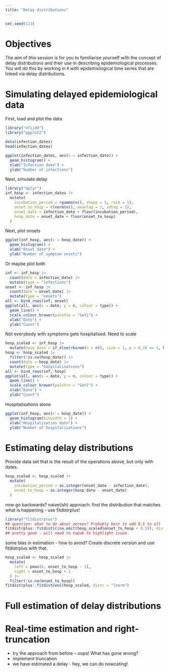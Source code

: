 ```yaml
---
title: "Delay distributions"
---
```


```r
set.seed(123)
```

# Objectives

The aim of this session is for you to familiarise yourself with the concept of delay distributions and their use in describing epidemiological processes.
You will do this by working in `R` with epidemiological time series that are linked via delay distributions.

# Simulating delayed epidemiological data

First, load and plot the data

```r
library("nfiidd")
library("ggplot2")

data(infection_dates)
head(infection_dates)

ggplot(infection_dates, aes(x = infection_date)) +
  geom_histogram() +
  xlab("Infection date") +
  ylab("Number of infections")
```

Next, simulate delay

```r
library("dplyr")
inf_hosp <- infection_dates |>
  mutate(
    incubation_period = rgamma(n(), shape = 5, rate = 1),
    onset_to_hosp = rlnorm(n(), meanlog = 1, sdlog = 1),
    onset_date = infection_date + floor(incubation_period),
    hosp_date = onset_date + floor(onset_to_hosp)
  )
```

Next, plot onsets

```r
ggplot(inf_hosp, aes(x = hosp_date)) +
  geom_histogram() +
  xlab("Onset date") +
  ylab("Number of symptom onsets")
```

Or maybe plot both

```r
inf <- inf_hosp |>
  count(date = infection_date) |>
  mutate(type = "infections")
onset <- inf_hosp |>
  count(date = onset_date) |>
  mutate(type = "onsets")
all <- bind_rows(inf, onset)
ggplot(all, aes(x = date, y = n, colour = type)) +
  geom_line() +
  scale_colour_brewer(palette = "Set1") +
  xlab("Date") +
  ylab("Count")
```

Not everybody with symptoms gets hospitalised.
Need to scale

```r
hosp_scaled <- inf_hosp |>
  mutate(hosp_date = if_else(rbinom(n = n(), size = 1, p = 0.3) == 1, hosp_date, as.Date(NA_character_)))
hosp <- hosp_scaled |>
  filter(!is.na(hosp_date)) |>
  count(date = hosp_date) |>
  mutate(type = "hospitalisations")
all <- bind_rows(inf, hosp)
ggplot(all, aes(x = date, y = n, colour = type)) +
  geom_line() +
  scale_colour_brewer(palette = "Set1") +
  xlab("Date") +
  ylab("Count")
```

Hospitalisations alone

```r
ggplot(inf_hosp, aes(x = hosp_date)) +
  geom_histogram(binwidth = 1) +
  xlab("Hospitalisation date") +
  ylab("Number of hospitalisations")
```

# Estimating delay distributions

Provide data set that is the result of the operations above, but only with dates.

```r
hosp_scaled <- hosp_scaled |>
  mutate(
    incubation_period = as.integer(onset_date - infection_date), 
    onset_to_hosp = as.integer(hosp_date - onset_date)
  )
```

now go backwards?
naive(ish) approach: find the distribution that matches what is happening - use fitdistrplus!

```r
library("fitdistrplus")
## question: what to do about zeroes? Probably best to add 0.5 to all
fitdistrplus::fitdist(c(na.omit(hosp_scaled$onset_to_hosp + 0.5)), distr = "lnorm")
## pretty good - will need to tweak to highlight issue
```

some bias in estimation - how to avoid? Create discrete version and use fitdistrplus with that.

```r
hosp_scaled <- hosp_scaled |>
  mutate(
    left = pmax(0, onset_to_hosp - 1),
    right = onset_to_hosp + 1
  ) |>
  filter(!is.na(onset_to_hosp))
fitdistrplus::fitdistcens(hosp_scaled, distr = "lnorm")
```

# Full estimation of delay distributions



# Real-time estimation and right-truncation

- try the approach from before -- oops! What has gone wrong?
- implement truncation
- we have estimated a delay - hey, we can do nowcating!
